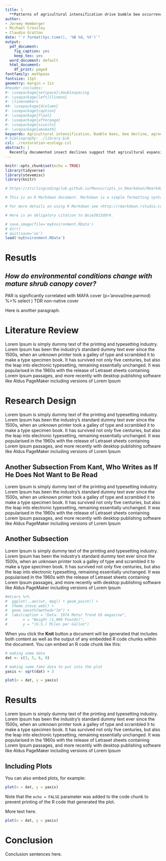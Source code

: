 ```yaml
---
title: |
  **Patterns of agricultural intensification drive bumble bee occurrence in the North American Midwest**
author:
- Jeremy Hemberger
- Michael Crossley
- Claudio Gratton
date: "`r format(Sys.time(), '%B %d, %Y')`"
output:
  pdf_document:
    fig_caption: yes
    keep_tex: yes
  word_document: default
  html_document:
    df_print: paged
fontfamily: mathpazo
fontsize: 11pt
geometry: margin = 1in
#header-includes:
#- \usepackage{setspace}\doublespacing
#- \usepackage[left]{lineno}
#- \linenumbers
##- \usepackage{dcolumn}
#- \usepackage{caption}
#- \usepackage{float}
#- \usepackage{afterpage}
#- \usepackage{siunitx}
#- \usepackage{amsmath}
keywords: Agricultural intensification, Bumble bees, bee decline, agroecosystems
# bibliography: ./library.bib
csl: ./restoration-ecology.csl
abstract: |
  Recently documented insect declines suggest that agricultural expansion and productivity-focused intensification are a putative driver for the observed declines. However, this hypothesis has yet to be formally tested due to a lack of historical data on agricultural land-use change and insect taxa. Using large, spatiotemporal sets of bumble bee and agricultural records, we show that agricultural intensification, specifically an increase cropland extent and insecticides, as well as a decrease in crop richness and perennial habitat, are associated with a decrease in the occurrence of bumble bee species in the agriculturally intensive Midwest. Yet, we found positive associations between bumble bees and crop richness and pasture, even in areas where agriculture is spatially extensive. Our findings suggest that insect conservation and agricultural production may be compatible, with increasing in on-farm and landscape-level crop diversity, pasture, and reduction in insecticides predicted to have positive effects on bumble bees.
---
```


```r
knitr::opts_chunk$set(echo = TRUE)
library(tidyverse)
library(stevemisc)
library(knitr)
```

```r

# https://stirlingcodingclub.github.io/Manuscripts_in_Rmarkdown/Rmarkdown_notes.html

# This is an R Markdown document. Markdown is a simple formatting syntax for authoring HTML, PDF, and MS Word documents. 

# For more details on using R Markdown see <http://rmarkdown.rstudio.com>. 

# Here is an obligatory citation to @xie2013ddrk.
```

```r
# save.image(file='myEnvironment.RData')
# dir()
# quit(save='no')
load('myEnvironment.RData')
```


# Resutls

## _How do environmental conditions change with mature shrub canopy cover?_
PAR is significantly correlated with MAFA cover (p='anova(lme.parmod) %>%  select )
TDR
non-native cover

Here is another paragraph.

# Literature Review

Lorem Ipsum is simply dummy text of the printing and typesetting industry. Lorem Ipsum has been the industry's standard dummy text ever since the 1500s, when an unknown printer took a galley of type and scrambled it to make a type specimen book. It has survived not only five centuries, but also the leap into electronic typesetting, remaining essentially unchanged. It was popularised in the 1960s with the release of Letraset sheets containing Lorem Ipsum passages, and more recently with desktop publishing software like Aldus PageMaker including versions of Lorem Ipsum

# Research Design

Lorem Ipsum is simply dummy text of the printing and typesetting industry. Lorem Ipsum has been the industry's standard dummy text ever since the 1500s, when an unknown printer took a galley of type and scrambled it to make a type specimen book. It has survived not only five centuries, but also the leap into electronic typesetting, remaining essentially unchanged. It was popularised in the 1960s with the release of Letraset sheets containing Lorem Ipsum passages, and more recently with desktop publishing software like Aldus PageMaker including versions of Lorem Ipsum

## Another Subsection From Kant, Who Writes as If He Does Not Want to Be Read

Lorem Ipsum is simply dummy text of the printing and typesetting industry. Lorem Ipsum has been the industry's standard dummy text ever since the 1500s, when an unknown printer took a galley of type and scrambled it to make a type specimen book. It has survived not only five centuries, but also the leap into electronic typesetting, remaining essentially unchanged. It was popularised in the 1960s with the release of Letraset sheets containing Lorem Ipsum passages, and more recently with desktop publishing software like Aldus PageMaker including versions of Lorem Ipsum

## Another Subsection

Lorem Ipsum is simply dummy text of the printing and typesetting industry. Lorem Ipsum has been the industry's standard dummy text ever since the 1500s, when an unknown printer took a galley of type and scrambled it to make a type specimen book. It has survived not only five centuries, but also the leap into electronic typesetting, remaining essentially unchanged. It was popularised in the 1960s with the release of Letraset sheets containing Lorem Ipsum passages, and more recently with desktop publishing software like Aldus PageMaker including versions of Lorem Ipsum

```r

#mtcars %>%
#  ggplot(.,aes(wt, mpg)) + geom_point() +
#  theme_steve_web() +
#  geom_smooth(method="lm") +
#  labs(caption = "Data: 1974 Motor Trend US magazine",
#       x = "Weight (1,000 Pounds)",
#       y = "(U.S.) Miles per Gallon")
```

When you click the **Knit** button a document will be generated that includes both content as well as the output of any embedded R code chunks within the document. You can embed an R code chunk like this:

```r

# making some data
dat <- c(3, 5, 6, 9)

# making some fake data to put into the plot
yaxis <- sqrt(dat) + 3

plot(x = dat, y = yaxis)

```

# Results

Lorem Ipsum is simply dummy text of the printing and typesetting industry. Lorem Ipsum has been the industry's standard dummy text ever since the 1500s, when an unknown printer took a galley of type and scrambled it to make a type specimen book. It has survived not only five centuries, but also the leap into electronic typesetting, remaining essentially unchanged. It was popularised in the 1960s with the release of Letraset sheets containing Lorem Ipsum passages, and more recently with desktop publishing software like Aldus PageMaker including versions of Lorem Ipsum

## Including Plots

You can also embed plots, for example:

```r

plot(x = dat, y = yaxis)
```

Note that the `echo = FALSE` parameter was added to the code chunk to prevent printing of the R code that generated the plot.


More text here.

```r
plot(x = dat, y = yaxis)
```

# Conclusion

Conclusion sentences here. 

\newpage
